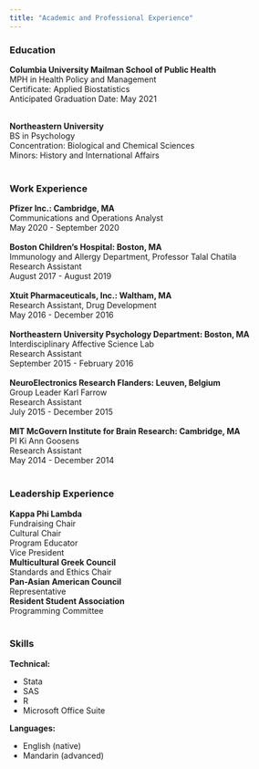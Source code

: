 ```yaml
---
title: "Academic and Professional Experience"
---
```


### Education

**Columbia University Mailman School of Public Health** <br>
MPH in Health Policy and Management <br>
Certificate: Applied Biostatistics <br>
Anticipated Graduation Date: May 2021 <br><br>

**Northeastern University** <br>
BS in Psychology <br>
Concentration: Biological and Chemical Sciences <br>
Minors: History and International Affairs <br><br>

### Work Experience
**Pfizer Inc.: Cambridge, MA** <br>
Communications and Operations Analyst <br>
May 2020 - September 2020 <br><br>
**Boston Children's Hospital: Boston, MA** <br>
Immunology and Allergy Department, Professor Talal Chatila <br>
Research Assistant <br>
August 2017 - August 2019 <br><br>
**Xtuit Pharmaceuticals, Inc.: Waltham, MA** <br>
Research Assistant, Drug Development <br>
May 2016 - December 2016 <br><br>
**Northeastern University Psychology Department: Boston, MA** <br>
Interdisciplinary Affective Science Lab <br>
Research Assistant <br>
September 2015 - February 2016 <br><br>
**NeuroElectronics Research Flanders: Leuven, Belgium** <br>
Group Leader Karl Farrow <br>
Research Assistant <br>
July 2015 - December 2015 <br><br>
**MIT McGovern Institute for Brain Research: Cambridge, MA** <br>
PI Ki Ann Goosens <br>
Research Assistant <br>
May 2014 - December 2014<br><br>

### Leadership Experience

**Kappa Phi Lambda**<br>
Fundraising Chair<br>
Cultural Chair<br>
Program Educator<br>
Vice President<br>
**Multicultural Greek Council**<br>
Standards and Ethics Chair<br>
**Pan-Asian American Council**<br>
Representative<br>
**Resident Student Association**<br>
Programming Committee<br><br>

### Skills

**Technical:**

* Stata
* SAS
* R
* Microsoft Office Suite

**Languages:**

* English (native)
* Mandarin (advanced)